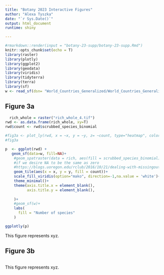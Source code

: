 ```yaml
---
title: "Botany 2023 Interactive Figures"
author: "Alexa Tyszka"
date: "`r Sys.Date()`"
output: html_document
runtime: shiny

---
```


```r
#rmarkdown::render(input = "botany-23-supp/botany-23-supp.Rmd")
knitr::opts_chunk$set(echo = T)
library(raster)
library(plotly)
library(ggplot2)
library(geodata)
library(viridis)
library(tidyterra)
library(terra)
library(sf)
w <- read_sf(dsn= "World_Countries_Generalized/World_Countries_Generalized.shp")

```

## Figure 3a



```r

  rich_whole = raster("rich_whole_4.tif")
rwd <- as.data.frame(rich_whole, xy=T)
rwd$count <- rwd$scrubbed_species_binomial 

#fig3a <- plot_ly(rwd, x = ~x, y = ~y, z= ~count, type="heatmap", colors = viridis_pal(option = "G", direction=-1)(12))
#fig3a

p  <- ggplot(rwd) +
   geom_sf(data=w, fill=NA)+
    #geom_spatraster(data = rich, aes(fill = scrubbed_species_binomial)) +
    #if we desire NA to be the same as zero
    #https://blogs.uoregon.edu/rclub/2016/10/21/dealing-with-missingout-of-bounds-values-in-heatmaps/
    geom_tile(aes(x = x, y = y, fill = count))+
    scale_fill_viridis(option="mako", direction=-1,na.value = 'white')+
    theme_minimal()+
    theme(axis.title.x = element_blank(),
          axis.title.y = element_blank(),
          
    )+
    #geom_sf(w)+
    labs(
      fill = "Number of species"
    )

ggplotly(p)
```

This figure represents xyz.

## Figure 3b



```r

```

This figure represents xyz.
